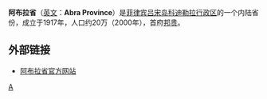 <!--[[File:Abra_in_Philippines.svg|right]]-->
{{Infobox Philippine province |
 name           = Abra |
 infoboxtitle   = |
 sealfile       = |
 region         = [[科迪勒拉行政區|科迪勒拉行政區]] (CAR) |
 capital        = [[Bangued,_Abra|Bangued]] |
 founded        = 1917年3月9日 |
 pop2000        = 209,491 |
 pop2000rank    = 12th smallest |
 popden2000     = 53 |
 popden2000rank = 4th lowest |
 areakm2        = 3,975.6 |
 arearank       = 31st largest |
 hucities       = 0 |
 componentcities= 0 |
 municipalities = 27 |
 barangays      = 303 |
 districts      = [[Lone_District_of_Abra|Lone District of Abra]] |
 languages      = [[Ilokano_language|Ilokano]], [[Tingguian|Tingguian]]/[[Itneg|Itneg]]|
 governor       = Eustaquio P. Bersamin ([[PDSP|PDSP]]) |
 locatormapfile = Abra in Philippines.svg
}}
'''阿布拉省'''（[[英文|英文]]：'''Abra Province'''）是[[菲律宾|菲律宾]][[吕宋岛|吕宋岛]][[科迪勒拉行政区|科迪勒拉行政区]]的一个内陆省份，成立于1917年，人口约20万（2000年），首府[[邦贵|邦贵]]。

==外部链接==
*[http://www.abra.ph 阿布拉省官方网站] {{Wayback|url=http://www.abra.ph/ |date=20130524075500 }}

{{菲律賓行政區劃|nocat}}
{{Philippines-stub}}

[[Category:菲律宾省份|A]]